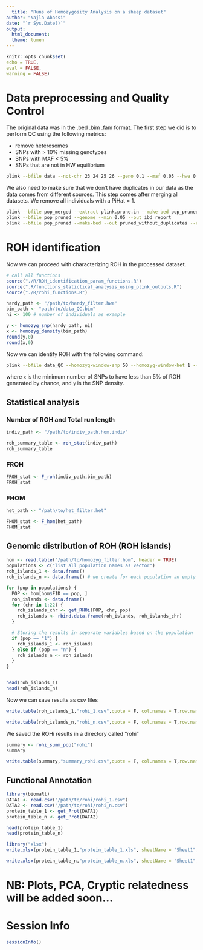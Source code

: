 ```yaml
---
  title: "Runs of Homozygosity Analysis on a sheep dataset"
author: "Najla Abassi"
date: "`r Sys.Date()`"
output:
  html_document:
  theme: lumen
---
```

  
  ```r
knitr::opts_chunk$set(
  echo = TRUE,
  eval = FALSE,
  warning = FALSE)
```

# Data preprocessing and Quality Control

The original data was in the .bed .bim .fam format. The first step we did is to perform QC using the following metrics:
  
  * remove heterosomes
* SNPs with > 10% missing genotypes
* SNPs with MAF < 5%
* SNPs that are not in HW equilibrium

```bash
plink --bfile data --not-chr 23 24 25 26 --geno 0.1 --maf 0.05 --hwe 0.0001 --make-bed --out data_QC
```

We also need to make sure that we don't have duplicates in our data as the data comes from different sources. This step comes after merging all datasets. We remove all individuals with a PiHat = 1.

```bash
plink --bfile pop_merged --extract plink.prune.in --make-bed pop_pruned
plink --bfile pop_pruned --genome --min 0.05 --out ibd_report
plink --bfile pop_pruned --make-bed --out pruned_without_duplicates --remove duplucates.txt
```

# ROH identification

Now we can proceed with characterizing ROH in the processed dataset. 

```r
# call all functions
source("./R/ROH_identification_param_functions.R")
source(".R/functions_statictical_analysis_using_plink_outputs.R")
source("./R/rohi_functions.R")
```


```r
hardy_path <- "/path/to/hardy_filter.hwe"
bim_path <- "path/to/data_QC.bim"
ni <- 100 # number of individuals as example

y <- homozyg_snp(hardy_path, ni)
x <- homozyg_density(bim_path)
round(y,0)
round(x,0)
```

Now we can identify ROH with the following command:

```bash
plink --bfile data_QC --homozyg-window-snp 50 --homozyg-window-het 1 --homozyg-window-missing 2 --homozyg-gap 100 --homozyg-kb 500 --homozyg-density x --homozyg-snp y --out homozyg_filter
```

where `x` is the minimum number of SNPs to have less than 5% of ROH generated by chance, and `y` is the SNP density.

## Statistical analysis

### Number of ROH and Total run length

```r
indiv_path <- "/path/to/indiv_path.hom.indiv"

roh_summary_table <- roh_stat(indiv_path)
roh_summary_table

```

### FROH

```r
FROH_stat <- F_roh(indiv_path,bim_path)
FROH_stat
```

### FHOM

```r
het_path <- "/path/to/het_filter.het"

FHOM_stat <- F_hom(het_path)
FHOM_stat

```

## Genomic distribution of ROH (ROH islands)

```r
hom <- read.table("/path/to/homozyg_filter.hom", header = TRUE)
populations <- c("list all population names as vector")
roh_islands_1 <- data.frame()
roh_islands_n <- data.frame() # we create for each population an empty dataframe; here we show the example for 2 populations

for (pop in populations) {
  POP <- hom[hom$FID == pop, ]
  roh_islands <- data.frame()
  for (chr in 1:22) {
    roh_islands_chr <- get_RHOi(POP, chr, pop)
    roh_islands <- rbind.data.frame(roh_islands, roh_islands_chr)
  }

  # Storing the results in separate variables based on the population
  if (pop == "1") {
    roh_islands_1 <- roh_islands
  } else if (pop == "n") {
    roh_islands_n <- roh_islands
  } 
}


head(roh_islands_1)
head(roh_islands_n)

```

Now we can save results as csv files

```r
write.table(roh_islands_1,"rohi_1.csv",quote = F, col.names = T,row.names = F, sep = ",")

write.table(roh_islands_n,"rohi_n.csv",quote = F, col.names = T,row.names = F, sep = ",")

```

We saved the ROHi results in a directory called "rohi"

```r
summary <- rohi_summ_pop("rohi")
summary

```

```r
write.table(summary,"summary_rohi.csv",quote = F, col.names = T,row.names = F, sep = ",")

```

## Functional Annotation

```r
library(biomaRt)
DATA1 <- read.csv("/path/to/rohi/rohi_1.csv")
DATA2 <- read.csv("/path/to/rohi/rohi_n.csv")
protein_table_1 <- get_Prot(DATA1)
protein_table_n <- get_Prot(DATA2)

head(protein_table_1)
head(protein_table_n)

```

```r
library("xlsx")
write.xlsx(protein_table_1,"protein_table_1.xls", sheetName = "Sheet1", col.names = T, row.names = F, append = F)

write.xlsx(protein_table_n,"protein_table_n.xls", sheetName = "Sheet1", col.names = T, row.names = F, append = F)

```
# NB: Plots, PCA, Cryptic relatedness will be added soon...

# Session Info {-}
```r
sessionInfo()
```


